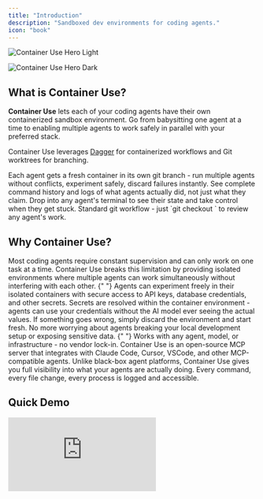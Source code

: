 ```yaml
---
title: "Introduction"
description: "Sandboxed dev environments for coding agents."
icon: "book"
---
```


<img
  className="block dark:hidden"
  src="/images/container-use.png"
  alt="Container Use Hero Light"
  noZoom={true}
/>

<img
  className="hidden dark:block"
  src="/images/container-use.png"
  alt="Container Use Hero Dark"
  noZoom={true}
/>

## What is Container Use?

**Container Use** lets each of your coding agents have their own containerized sandbox environment. Go from babysitting one agent at a time to enabling multiple agents to work safely in parallel with your preferred stack.

Container Use leverages [Dagger](https://dagger.io) for containerized workflows and Git worktrees for branching.

<CardGroup cols={2}>
  <Card title="Sandboxed Environments" icon="box" iconType="duotone">
    Each agent gets a fresh container in its own git branch - run multiple agents without conflicts, experiment safely, discard failures instantly.
  </Card>
  <Card title="Real-time Visibility" icon="eye" iconType="duotone">
    See complete command history and logs of what agents actually did, not just what they claim.
  </Card>
  <Card title="Direct Intervention" icon="helicopter" iconType="duotone">
    Drop into any agent's terminal to see their state and take control when they get stuck.
  </Card>
  <Card title="Environment Control" icon="gamepad" iconType="duotone">
    Standard git workflow - just `git checkout <branch_name>` to review any agent's work.
  </Card>
</CardGroup>

## Why Container Use?

<AccordionGroup>
  <Accordion title="Scale Beyond Single Agent Workflows">
    Most coding agents require constant supervision and can only work on one task at a time. Container Use breaks this limitation by providing isolated environments where multiple agents can work simultaneously without interfering with each other.
  </Accordion>
  {" "}

  <Accordion title="Safety and Experimentation">
    Agents can experiment freely in their isolated containers with secure access to API keys, database credentials, and other secrets. Secrets are resolved within the container environment - agents can use your credentials without the AI model ever seeing the actual values. If something goes wrong, simply discard the environment and start fresh. No more worrying about agents breaking your local development setup or exposing sensitive data.
  </Accordion>
  {" "}

  <Accordion title="Universal Compatibility">
    Works with any agent, model, or infrastructure - no vendor lock-in. Container
    Use is an open-source MCP server that integrates with Claude Code, Cursor,
    VSCode, and other MCP-compatible agents.
  </Accordion>
  <Accordion title="Complete Transparency">
    Unlike black-box agent platforms, Container Use gives you full visibility into what your agents are actually doing. Every command, every file change, every process is logged and accessible.
  </Accordion>
</AccordionGroup>

## Quick Demo

<iframe className="w-full aspect-video rounded-xl" src="https://www.youtube.com/embed/BXKq5U3wVFM" title="YouTube video player" frameBorder="0" allow="accelerometer; autoplay; clipboard-write; encrypted-media; gyroscope; picture-in-picture" allowFullScreen />

See [video playlist](https://www.youtube.com/playlist?list=PLyHqb4A5ee1u5LrsbalfVkBRsrbjDsnN5) for more examples.

## Getting Started

<Note>
  This project is in early development and actively evolving. Expect rough edges, breaking changes, and incomplete documentation. But also expect rapid iteration and responsiveness to feedback.
</Note>

<CardGroup cols={2}>
  <Card title="Quickstart" icon="rocket" href="/quickstart">
    Install Container Use on your system using Homebrew, shell script, or build
    from source
  </Card>
  <Card title="Agent Integration" icon="puzzle-piece" href="/agent-integrations">
    Configure Container Use with your coding agent (Claude Code, Cursor, VSCode,
    etc.)
  </Card>
</CardGroup>

## Community

Join our community to get help, share examples, and contribute to the project:

<CardGroup cols={3}>
  <Card title="Discord" icon="discord" href="https://container-use.com/discord">
    Join the #container-use channel for real-time support
  </Card>
  <Card title="GitHub" icon="github" href="https://github.com/dagger/container-use">
    Star the repo, report issues, and contribute code
  </Card>
  <Card title="YouTube" icon="youtube" href="https://www.youtube.com/playlist?list=PLyHqb4A5ee1u5LrsbalfVkBRsrbjDsnN5">
    Watch the Container Use playlist for examples and tutorials
  </Card>
</CardGroup>